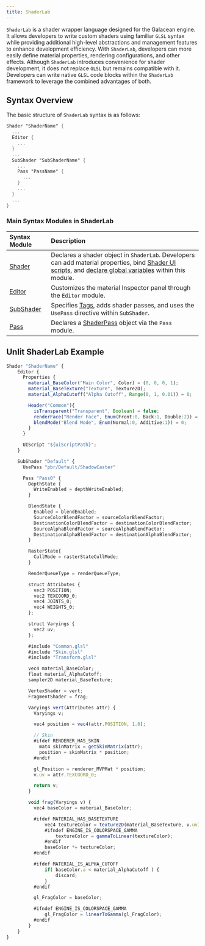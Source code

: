 ```yaml
---
title: ShaderLab  
---
```


`ShaderLab` is a shader wrapper language designed for the Galacean engine. It allows developers to write custom shaders using familiar `GLSL` syntax while providing additional high-level abstractions and management features to enhance development efficiency. With `ShaderLab`, developers can more easily define material properties, rendering configurations, and other effects. Although `ShaderLab` introduces convenience for shader development, it does not replace `GLSL` but remains compatible with it. Developers can write native `GLSL` code blocks within the `ShaderLab` framework to leverage the combined advantages of both.

## Syntax Overview

The basic structure of `ShaderLab` syntax is as follows:

```glsl
Shader "ShaderName" {
  ...
  Editor {
    ...
  }
  ...
  SubShader "SubShaderName" {
    ...
    Pass "PassName" {
      ...
    }
    ...
  }
  ...
}
```

### Main Syntax Modules in ShaderLab

| Syntax Module | Description |  
| :- | :-- |  
| [Shader](./shader) | Declares a shader object in `ShaderLab`. Developers can add material properties, bind [Shader UI scripts](./script), and [declare global variables](./global) within this module. |  
| [Editor](./editor) | Customizes the material Inspector panel through the `Editor` module. |  
| [SubShader](./subShader) | Specifies [Tags](/apis/galacean/#SubShader-setTag), adds shader passes, and uses the `UsePass` directive within `SubShader`. |  
| [Pass](./pass) | Declares a [ShaderPass](/apis/galacean/#ShaderPass) object via the `Pass` module. |  

## Unlit ShaderLab Example

```ts showLineNumbers {2,18,21}
Shader "ShaderName" {
    Editor {
      Properties {
        material_BaseColor("Main Color", Color) = (0, 0, 0, 1);
        material_BaseTexture("Texture", Texture2D);
        material_AlphaCutoff("Alpha Cutoff", Range(0, 1, 0.01)) = 0;

        Header("Common"){
          isTransparent("Transparent", Boolean) = false;
          renderFace("Render Face", Enum(Front:0, Back:1, Double:2)) = 0;
          blendMode("Blend Mode", Enum(Normal:0, Additive:1)) = 0;
        }
      }

      UIScript "${uiScriptPath}";
    }

    SubShader "Default" {
      UsePass "pbr/Default/ShadowCaster"

      Pass "Pass0" {
        DepthState {
          WriteEnabled = depthWriteEnabled;
        }

        BlendState {
          Enabled = blendEnabled;
          SourceColorBlendFactor = sourceColorBlendFactor;
          DestinationColorBlendFactor = destinationColorBlendFactor;
          SourceAlphaBlendFactor = sourceAlphaBlendFactor;
          DestinationAlphaBlendFactor = destinationAlphaBlendFactor;
        }

        RasterState{
          CullMode = rasterStateCullMode;
        }

        RenderQueueType = renderQueueType;

        struct Attributes {
          vec3 POSITION;
          vec2 TEXCOORD_0;
          vec4 JOINTS_0;
          vec4 WEIGHTS_0;
        };

        struct Varyings {
          vec2 uv;
        };

        #include "Common.glsl"
        #include "Skin.glsl"
        #include "Transform.glsl"

        vec4 material_BaseColor;
        float material_AlphaCutoff;
        sampler2D material_BaseTexture;

        VertexShader = vert;
        FragmentShader = frag;

        Varyings vert(Attributes attr) {
          Varyings v;

          vec4 position = vec4(attr.POSITION, 1.0);

          // Skin
          #ifdef RENDERER_HAS_SKIN
            mat4 skinMatrix = getSkinMatrix(attr);
            position = skinMatrix * position;
          #endif

          gl_Position = renderer_MVPMat * position;
          v.uv = attr.TEXCOORD_0;

          return v;
        }

        void frag(Varyings v) {
          vec4 baseColor = material_BaseColor;

          #ifdef MATERIAL_HAS_BASETEXTURE
              vec4 textureColor = texture2D(material_BaseTexture, v.uv);
              #ifndef ENGINE_IS_COLORSPACE_GAMMA
                  textureColor = gammaToLinear(textureColor);
              #endif
              baseColor *= textureColor;
          #endif

          #ifdef MATERIAL_IS_ALPHA_CUTOFF
              if( baseColor.a < material_AlphaCutoff ) {
                  discard;
              }
          #endif

          gl_FragColor = baseColor;

          #ifndef ENGINE_IS_COLORSPACE_GAMMA
              gl_FragColor = linearToGamma(gl_FragColor);
          #endif
        }
    }
}
```